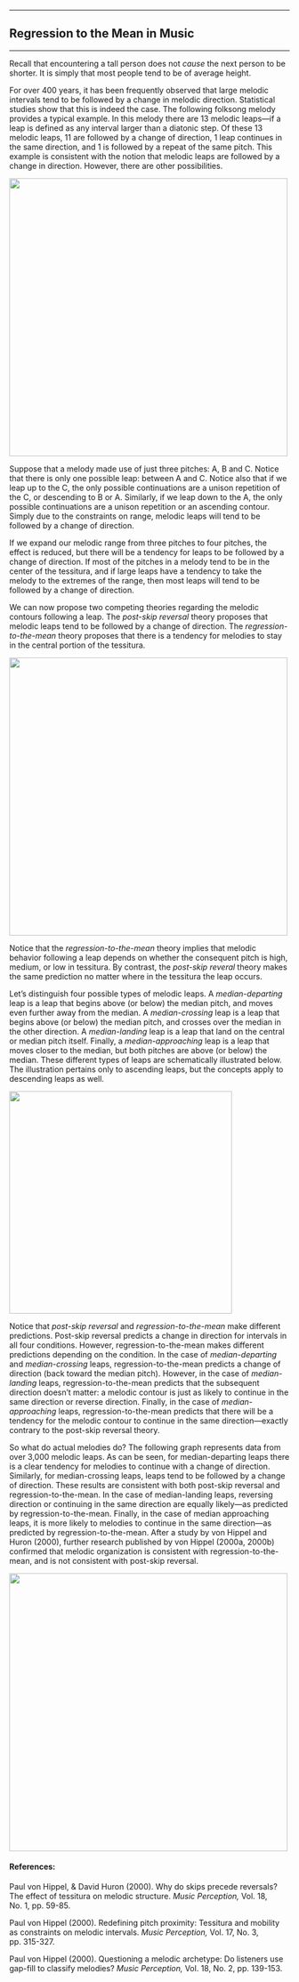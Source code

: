 

------------------------------------------------------------------------

## Regression to the Mean in Music

------------------------------------------------------------------------

Recall that encountering a tall person does not *cause* the next
person to be shorter. It is simply that most people tend to be of
average height.

For over 400 years, it has been frequently observed that large
melodic intervals tend to be followed by a change in melodic
direction. Statistical studies show that this is indeed the case.
The following folksong melody provides a typical example. In this
melody there are 13 melodic leaps---if a leap is defined as any
interval larger than a diatonic step. Of these 13 melodic leaps, 11
are followed by a change of direction, 1 leap continues in the same
direction, and 1 is followed by a repeat of the same pitch. This
example is consistent with the notion that melodic leaps are
followed by a change in direction. However, there are other
possibilities.

![](Images/regression_melody.png){width="500"}

Suppose that a melody made use of just three pitches: A, B and C.
Notice that there is only one possible leap: between A and C. Notice
also that if we leap up to the C, the only possible continuations
are a unison repetition of the C, or descending to B or A.
Similarly, if we leap down to the A, the only possible continuations
are a unison repetition or an ascending contour. Simply due to the
constraints on range, melodic leaps will tend to be followed by a
change of direction.

If we expand our melodic range from three pitches to four pitches,
the effect is reduced, but there will be a tendency for leaps to be
followed by a change of direction. If most of the pitches in a
melody tend to be in the center of the tessitura, and if large leaps
have a tendency to take the melody to the extremes of the range,
then most leaps will tend to be followed by a change of direction.

We can now propose two competing theories regarding the melodic
contours following a leap. The *post-skip reversal* theory proposes
that melodic leaps tend to be followed by a change of direction. The
*regression-to-the-mean* theory proposes that there is a tendency
for melodies to stay in the central portion of the tessitura.

![](Images/schubert.png){width="500"}

Notice that the *regression-to-the-mean* theory implies that melodic
behavior following a leap depends on whether the consequent pitch is
high, medium, or low in tessitura. By contrast, the *post-skip
reveral* theory makes the same prediction no matter where in the
tessitura the leap occurs.

Let's distinguish four possible types of melodic leaps. A
*median-departing* leap is a leap that begins above (or below) the
median pitch, and moves even further away from the median. A
*median-crossing* leap is a leap that begins above (or below) the
median pitch, and crosses over the median in the other direction. A
*median-landing* leap is a leap that land on the central or median
pitch itself. Finally, a *median-approaching* leap is a leap that
moves closer to the median, but both pitches are above (or below)
the median. These different types of leaps are schematically
illustrated below. The illustration pertains only to ascending
leaps, but the concepts apply to descending leaps as well.

![](Images/types_of_intervals.png){width="400"}

Notice that *post-skip reversal* and *regression-to-the-mean* make
different predictions. Post-skip reversal predicts a change in
direction for intervals in all four conditions. However,
regression-to-the-mean makes different predictions depending on the
condition. In the case of *median-departing* and *median-crossing*
leaps, regression-to-the-mean predicts a change of direction (back
toward the median pitch). However, in the case of *median-landing*
leaps, regression-to-the-mean predicts that the subsequent direction
doesn't matter: a melodic contour is just as likely to continue in
the same direction or reverse direction. Finally, in the case of
*median-approaching* leaps, regression-to-the-mean predicts that
there will be a tendency for the melodic contour to continue in the
same direction---exactly contrary to the post-skip reversal theory.

So what do actual melodies do? The following graph represents data
from over 3,000 melodic leaps. As can be seen, for median-departing
leaps there is a clear tendency for melodies to continue with a
change of direction. Similarly, for median-crossing leaps, leaps
tend to be followed by a change of direction. These results are
consistent with both post-skip reversal and regression-to-the-mean.
In the case of median-landing leaps, reversing direction or
continuing in the same direction are equally likely---as predicted
by regression-to-the-mean. Finally, in the case of median
approaching leaps, it is more likely to melodies to continue in the
same direction---as predicted by regression-to-the-mean. After a
study by von Hippel and Huron (2000), further research published by
von Hippel (2000a, 2000b) confirmed that melodic organization is
consistent with regression-to-the-mean, and is not consistent with
post-skip reversal.

![](Images/postskip.gif){width="500"}

#### References:

Paul von Hippel, & David Huron (2000). Why do skips precede
reversals? The effect of tessitura on melodic structure. *Music
Perception,* Vol. 18, No. 1, pp. 59-85.

Paul von Hippel (2000). Redefining pitch proximity: Tessitura and
mobility as constraints on melodic intervals. *Music Perception,*
Vol. 17, No. 3, pp. 315-327.

Paul von Hippel (2000). Questioning a melodic archetype: Do
listeners use gap-fill to classify melodies? *Music Perception,*
Vol. 18, No. 2, pp. 139-153.
